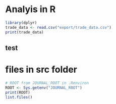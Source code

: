 # Analyis in R 


```r
library(dplyr)
trade_data <- read.csv("export/trade_data.csv")
print(trade_data)
```

## test 

# files in src folder
```r
# ROOT from JOURNAL_ROOT in .Renviron
ROOT <- Sys.getenv("JOURNAL_ROOT")
print(ROOT)
list.files()
```